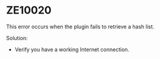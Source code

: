 # ZE10020

This error occurs when the plugin fails to retrieve a hash list.

Solution:
*   Verify you have a working Internet connection.